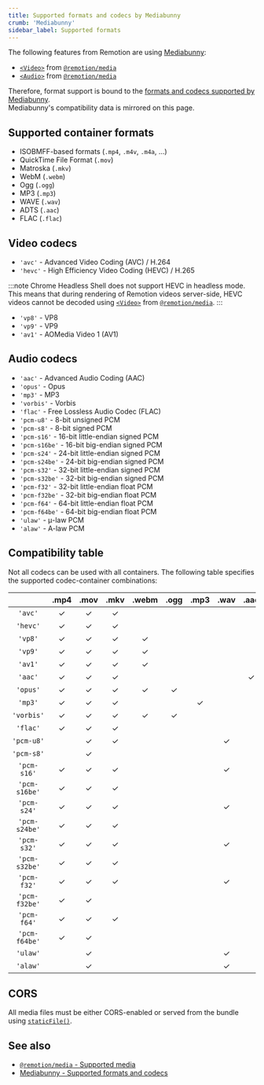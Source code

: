 ```yaml
---
title: Supported formats and codecs by Mediabunny
crumb: 'Mediabunny'
sidebar_label: Supported formats
---
```


The following features from Remotion are using [Mediabunny](https://mediabunny.dev):

- [`<Video>`](/docs/media/video) from [`@remotion/media`](/docs/media)
- [`<Audio>`](/docs/media/audio) from [`@remotion/media`](/docs/media)

Therefore, format support is bound to the [formats and codecs supported by Mediabunny](/guide/supported-formats-and-codecs).  
Mediabunny's compatibility data is mirrored on this page.

## Supported container formats

- ISOBMFF-based formats (`.mp4`, `.m4v`, `.m4a`, ...)
- QuickTime File Format (`.mov`)
- Matroska (`.mkv`)
- WebM (`.webm`)
- Ogg (`.ogg`)
- MP3 (`.mp3`)
- WAVE (`.wav`)
- ADTS (`.aac`)
- FLAC (`.flac`)

## Video codecs

- `'avc'` - Advanced Video Coding (AVC) / H.264
- `'hevc'` - High Efficiency Video Coding (HEVC) / H.265

:::note
Chrome Headless Shell does not support HEVC in headless mode.  
This means that during rendering of Remotion videos server-side, HEVC videos cannot be decoded using [`<Video>`](/docs/media/video) from [`@remotion/media`](/docs/media).
:::

- `'vp8'` - VP8
- `'vp9'` - VP9
- `'av1'` - AOMedia Video 1 (AV1)

## Audio codecs

- `'aac'` - Advanced Audio Coding (AAC)
- `'opus'` - Opus
- `'mp3'` - MP3
- `'vorbis'` - Vorbis
- `'flac'` - Free Lossless Audio Codec (FLAC)
- `'pcm-u8'` - 8-bit unsigned PCM
- `'pcm-s8'` - 8-bit signed PCM
- `'pcm-s16'` - 16-bit little-endian signed PCM
- `'pcm-s16be'` - 16-bit big-endian signed PCM
- `'pcm-s24'` - 24-bit little-endian signed PCM
- `'pcm-s24be'` - 24-bit big-endian signed PCM
- `'pcm-s32'` - 32-bit little-endian signed PCM
- `'pcm-s32be'` - 32-bit big-endian signed PCM
- `'pcm-f32'` - 32-bit little-endian float PCM
- `'pcm-f32be'` - 32-bit big-endian float PCM
- `'pcm-f64'` - 64-bit little-endian float PCM
- `'pcm-f64be'` - 64-bit big-endian float PCM
- `'ulaw'` - μ-law PCM
- `'alaw'` - A-law PCM

## Compatibility table

Not all codecs can be used with all containers. The following table specifies the supported codec-container combinations:

|               | .mp4 | .mov | .mkv | .webm | .ogg | .mp3 | .wav | .aac | .flac |
| :-----------: | :--: | :--: | :--: | :---: | :--: | :--: | :--: | :--: | :---: |
|    `'avc'`    |  ✓   |  ✓   |  ✓   |       |      |      |      |      |       |
|   `'hevc'`    |  ✓   |  ✓   |  ✓   |       |      |      |      |      |       |
|    `'vp8'`    |  ✓   |  ✓   |  ✓   |   ✓   |      |      |      |      |       |
|    `'vp9'`    |  ✓   |  ✓   |  ✓   |   ✓   |      |      |      |      |       |
|    `'av1'`    |  ✓   |  ✓   |  ✓   |   ✓   |      |      |      |      |       |
|    `'aac'`    |  ✓   |  ✓   |  ✓   |       |      |      |      |  ✓   |       |
|   `'opus'`    |  ✓   |  ✓   |  ✓   |   ✓   |  ✓   |      |      |      |       |
|    `'mp3'`    |  ✓   |  ✓   |  ✓   |       |      |  ✓   |      |      |       |
|  `'vorbis'`   |  ✓   |  ✓   |  ✓   |   ✓   |  ✓   |      |      |      |       |
|   `'flac'`    |  ✓   |  ✓   |  ✓   |       |      |      |      |      |   ✓   |
|  `'pcm-u8'`   |      |  ✓   |  ✓   |       |      |      |  ✓   |      |       |
|  `'pcm-s8'`   |      |  ✓   |      |       |      |      |      |      |       |
|  `'pcm-s16'`  |  ✓   |  ✓   |  ✓   |       |      |      |  ✓   |      |       |
| `'pcm-s16be'` |  ✓   |  ✓   |  ✓   |       |      |      |      |      |       |
|  `'pcm-s24'`  |  ✓   |  ✓   |  ✓   |       |      |      |  ✓   |      |       |
| `'pcm-s24be'` |  ✓   |  ✓   |  ✓   |       |      |      |      |      |       |
|  `'pcm-s32'`  |  ✓   |  ✓   |  ✓   |       |      |      |  ✓   |      |       |
| `'pcm-s32be'` |  ✓   |  ✓   |  ✓   |       |      |      |      |      |       |
|  `'pcm-f32'`  |  ✓   |  ✓   |  ✓   |       |      |      |  ✓   |      |       |
| `'pcm-f32be'` |  ✓   |  ✓   |      |       |      |      |      |      |       |
|  `'pcm-f64'`  |  ✓   |  ✓   |  ✓   |       |      |      |      |      |       |
| `'pcm-f64be'` |  ✓   |  ✓   |      |       |      |      |      |      |       |
|   `'ulaw'`    |      |  ✓   |      |       |      |      |  ✓   |      |       |
|   `'alaw'`    |      |  ✓   |      |       |      |      |  ✓   |      |       |

## CORS

All media files must be either CORS-enabled or served from the bundle using [`staticFile()`](/docs/staticfile).

## See also

- [`@remotion/media` - Supported media](/docs/media/support)
- [Mediabunny - Supported formats and codecs](https://mediabunny.dev/guide/supported-formats-and-codecs)
